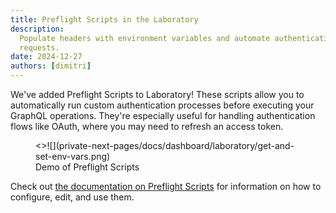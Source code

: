 ```yaml
---
title: Preflight Scripts in the Laboratory
description:
  Populate headers with environment variables and automate authentication flows for GraphQL
  requests.
date: 2024-12-27
authors: [dimitri]
---
```




We've added Preflight Scripts to Laboratory! These scripts allow you to automatically run custom
authentication processes before executing your GraphQL operations. They're especially useful for
handling authentication flows like OAuth, where you may need to refresh an access token.

<figure className="mt-6">
  <>![](private-next-pages/docs/dashboard/laboratory/get-and-set-env-vars.png)</>
  <figcaption className={figcaptionClass}>Demo of Preflight Scripts</figcaption>
</figure>

Check out [the documentation on Preflight Scripts](/docs/dashboard/laboratory/preflight-scripts) for
information on how to configure, edit, and use them.
